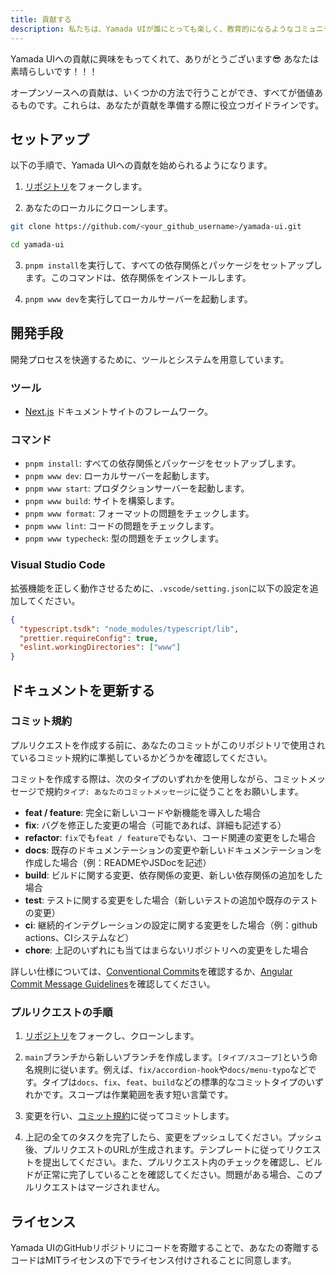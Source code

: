 ```yaml
---
title: 貢献する
description: 私たちは、Yamada UIが誰にとっても楽しく、教育的になるようなコミュニティを目指しています。
---
```


Yamada UIへの貢献に興味をもってくれて、ありがとうございます😎 あなたは素晴らしいです！！！

オープンソースへの貢献は、いくつかの方法で行うことができ、すべてが価値あるものです。これらは、あなたが貢献を準備する際に役立つガイドラインです。

## セットアップ

以下の手順で、Yamada UIへの貢献を始められるようになります。

1. [リポジトリ](https://github.com/yamada-ui/yamada-ui)をフォークします。

2. あなたのローカルにクローンします。

```sh
git clone https://github.com/<your_github_username>/yamada-ui.git

cd yamada-ui
```

3. `pnpm install`を実行して、すべての依存関係とパッケージをセットアップします。このコマンドは、依存関係をインストールします。

4. `pnpm www dev`を実行してローカルサーバーを起動します。

## 開発手段

開発プロセスを快適するために、ツールとシステムを用意しています。

### ツール

- [Next.js](https://nextjs.org/) ドキュメントサイトのフレームワーク。

### コマンド

- `pnpm install`: すべての依存関係とパッケージをセットアップします。
- `pnpm www dev`: ローカルサーバーを起動します。
- `pnpm www start`: プロダクションサーバーを起動します。
- `pnpm www build`: サイトを構築します。
- `pnpm www format`: フォーマットの問題をチェックします。
- `pnpm www lint`: コードの問題をチェックします。
- `pnpm www typecheck`: 型の問題をチェックします。

### Visual Studio Code

拡張機能を正しく動作させるために、`.vscode/setting.json`に以下の設定を追加してください。

```json
{
  "typescript.tsdk": "node_modules/typescript/lib",
  "prettier.requireConfig": true,
  "eslint.workingDirectories": ["www"]
}
```

## ドキュメントを更新する

### コミット規約

プルリクエストを作成する前に、あなたのコミットがこのリポジトリで使用されているコミット規約に準拠しているかどうかを確認してください。

コミットを作成する際は、次のタイプのいずれかを使用しながら、コミットメッセージで規約`タイプ: あなたのコミットメッセージ`に従うことをお願いします。

- **feat / feature**: 完全に新しいコードや新機能を導入した場合
- **fix**: バグを修正した変更の場合（可能であれば、詳細も記述する）
- **refactor**: `fix`でも`feat / feature`でもない、コード関連の変更をした場合
- **docs**: 既存のドキュメンテーションの変更や新しいドキュメンテーションを作成した場合（例：READMEやJSDocを記述）
- **build**: ビルドに関する変更、依存関係の変更、新しい依存関係の追加をした場合
- **test**: テストに関する変更をした場合（新しいテストの追加や既存のテストの変更）
- **ci**: 継続的インテグレーションの設定に関する変更をした場合（例：github actions、CIシステムなど）
- **chore**: 上記のいずれにも当てはまらないリポジトリへの変更をした場合

詳しい仕様については、[Conventional Commits](https://www.conventionalcommits.org)を確認するか、[Angular Commit Message Guidelines](https://github.com/angular/angular/blob/22b96b9/CONTRIBUTING.md#-commit-message-guidelines)を確認してください。

### プルリクエストの手順

1. [リポジトリ](https://github.com/yamada-ui/yamada-ui)をフォークし、クローンします。

2. `main`ブランチから新しいブランチを作成します。`[タイプ/スコープ]`という命名規則に従います。例えば、`fix/accordion-hook`や`docs/menu-typo`などです。タイプは`docs`、`fix`、`feat`、`build`などの標準的なコミットタイプのいずれかです。スコープは作業範囲を表す短い言葉です。

3. 変更を行い、[コミット規約](#コミット規約)に従ってコミットします。

4. 上記の全てのタスクを完了したら、変更をプッシュしてください。プッシュ後、プルリクエストのURLが生成されます。テンプレートに従ってリクエストを提出してください。また、プルリクエスト内のチェックを確認し、ビルドが正常に完了していることを確認してください。問題がある場合、このプルリクエストはマージされません。

## ライセンス

Yamada UIのGitHubリポジトリにコードを寄贈することで、あなたの寄贈するコードはMITライセンスの下でライセンス付けされることに同意します。
